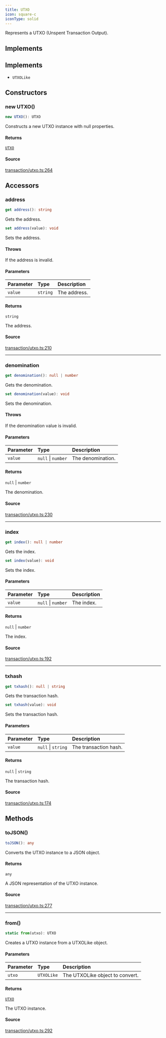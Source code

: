 ```yaml
---
title: UTXO
icon: square-c
iconType: solid
---
```


Represents a UTXO (Unspent Transaction Output).

## Implements

## Implements

- `UTXOLike`

## Constructors

### new UTXO()

```ts
new UTXO(): UTXO
```

Constructs a new UTXO instance with null properties.

#### Returns

[`UTXO`](/sdk/content/classes/UTXO)

#### Source

[transaction/utxo.ts:264](https://github.com/dominant-strategies/quais.js/blob/fb5056470a1764523d26300fe8f88b8fb93d7f2c/src/transaction/utxo.ts#L264)

## Accessors

### address

```ts
get address(): string
```

Gets the address.

```ts
set address(value): void
```

Sets the address.

#### Throws

If the address is invalid.

#### Parameters

| Parameter | Type | Description |
| :------ | :------ | :------ |
| `value` | `string` | The address. |

#### Returns

`string`

The address.

#### Source

[transaction/utxo.ts:210](https://github.com/dominant-strategies/quais.js/blob/fb5056470a1764523d26300fe8f88b8fb93d7f2c/src/transaction/utxo.ts#L210)

***

### denomination

```ts
get denomination(): null | number
```

Gets the denomination.

```ts
set denomination(value): void
```

Sets the denomination.

#### Throws

If the denomination value is invalid.

#### Parameters

| Parameter | Type | Description |
| :------ | :------ | :------ |
| `value` | `null` \| `number` | The denomination. |

#### Returns

`null` \| `number`

The denomination.

#### Source

[transaction/utxo.ts:230](https://github.com/dominant-strategies/quais.js/blob/fb5056470a1764523d26300fe8f88b8fb93d7f2c/src/transaction/utxo.ts#L230)

***

### index

```ts
get index(): null | number
```

Gets the index.

```ts
set index(value): void
```

Sets the index.

#### Parameters

| Parameter | Type | Description |
| :------ | :------ | :------ |
| `value` | `null` \| `number` | The index. |

#### Returns

`null` \| `number`

The index.

#### Source

[transaction/utxo.ts:192](https://github.com/dominant-strategies/quais.js/blob/fb5056470a1764523d26300fe8f88b8fb93d7f2c/src/transaction/utxo.ts#L192)

***

### txhash

```ts
get txhash(): null | string
```

Gets the transaction hash.

```ts
set txhash(value): void
```

Sets the transaction hash.

#### Parameters

| Parameter | Type | Description |
| :------ | :------ | :------ |
| `value` | `null` \| `string` | The transaction hash. |

#### Returns

`null` \| `string`

The transaction hash.

#### Source

[transaction/utxo.ts:174](https://github.com/dominant-strategies/quais.js/blob/fb5056470a1764523d26300fe8f88b8fb93d7f2c/src/transaction/utxo.ts#L174)

## Methods

### toJSON()

```ts
toJSON(): any
```

Converts the UTXO instance to a JSON object.

#### Returns

`any`

A JSON representation of the UTXO instance.

#### Source

[transaction/utxo.ts:277](https://github.com/dominant-strategies/quais.js/blob/fb5056470a1764523d26300fe8f88b8fb93d7f2c/src/transaction/utxo.ts#L277)

***

### from()

```ts
static from(utxo): UTXO
```

Creates a UTXO instance from a UTXOLike object.

#### Parameters

| Parameter | Type | Description |
| :------ | :------ | :------ |
| `utxo` | `UTXOLike` | The UTXOLike object to convert. |

#### Returns

[`UTXO`](/sdk/content/classes/UTXO)

The UTXO instance.

#### Source

[transaction/utxo.ts:292](https://github.com/dominant-strategies/quais.js/blob/fb5056470a1764523d26300fe8f88b8fb93d7f2c/src/transaction/utxo.ts#L292)
